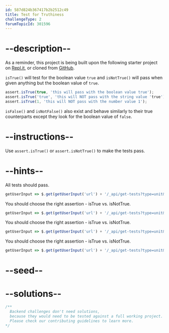 ```yaml
---
id: 587d824b367417b2b2512c49
title: Test for Truthiness
challengeType: 2
forumTopicId: 301596
---
```


# --description--

As a reminder, this project is being built upon the following starter project on [Repl.it](https://repl.it/github/freeCodeCamp/boilerplate-mochachai), or cloned from [GitHub](https://github.com/freeCodeCamp/boilerplate-mochachai/).

`isTrue()` will test for the boolean value `true` and `isNotTrue()` will pass when given anything but the boolean value of `true`.

```js
assert.isTrue(true, 'this will pass with the boolean value true');
assert.isTrue('true', 'this will NOT pass with the string value 'true');
assert.isTrue(1, 'this will NOT pass with the number value 1');
```

`isFalse()` and `isNotFalse()` also exist and behave similarly to their true counterparts except they look for the boolean value of `false`.

# --instructions--

Use `assert.isTrue()` or `assert.isNotTrue()` to make the tests pass.

# --hints--

All tests should pass.

```js
getUserInput => $.get(getUserInput('url') + '/_api/get-tests?type=unit&n=3').then(data => {assert.equal(data.state,'passed'); }, xhr => { throw new Error(xhr.responseText); })
```

You should choose the right assertion - isTrue vs. isNotTrue.

```js
getUserInput => $.get(getUserInput('url') + '/_api/get-tests?type=unit&n=3').then(data => {  assert.equal(data.assertions[0].method, 'isTrue', 'True is true'); }, xhr => { throw new Error(xhr.responseText); })
```

You should choose the right assertion - isTrue vs. isNotTrue.

```js
getUserInput => $.get(getUserInput('url') + '/_api/get-tests?type=unit&n=3').then(data => {  assert.equal(data.assertions[1].method, 'isTrue', 'Double negation of a truthy value is true'); }, xhr => { throw new Error(xhr.responseText); })
```

You should choose the right assertion - isTrue vs. isNotTrue.

```js
getUserInput => $.get(getUserInput('url') + '/_api/get-tests?type=unit&n=3').then(data => {  assert.equal(data.assertions[2].method, 'isNotTrue', 'A truthy object is not true - neither is a false one'); }, xhr => { throw new Error(xhr.responseText); })
```

# --seed--

# --solutions--

```js
/**
  Backend challenges don't need solutions, 
  because they would need to be tested against a full working project. 
  Please check our contributing guidelines to learn more.
*/
```
